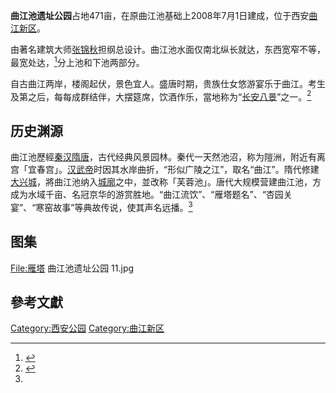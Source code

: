 '''曲江池遗址公园'''占地471亩，在原曲江池基础上2008年7月1日建成，位于西安[[曲江新区|曲江新区]]。

由著名建筑大师[[张锦秋|张锦秋]]担纲总设计。曲江池水面仅南北纵长就达{{convert|1088|m}}，东西宽窄不等，最宽处达{{convert|552|m}}，<ref>{{citeweb|url=http://travel.sohu.com/20160122/n435550884.shtml|title=西安一下雪就变成了长安，盘点西安最美雪景|publisher=西安旅游局|accessdate=2017-02-24|archive-date=2017-02-13|archive-url=https://web.archive.org/web/20170213164203/http://travel.sohu.com/20160122/n435550884.shtml|dead-url=no}}</ref>分上池和下池两部分。

自古曲江两岸，楼阁起伏，景色宜人。盛唐时期，贵族仕女悠游宴乐于曲江。考生及第之后，每每成群结伴，大摆筵席，饮酒作乐，當地称为“[[长安八景|长安八景]]”之一。<ref name="曲江池">{{cite web|url=http://www.wmxa.cn/a/201702/417458.html|title=西安不只有钟楼和大雁塔 不妨来一场遗址公园游|publisher=兵马俑在线|accessdate=2017-02-24|archive-date=2017-02-13|archive-url=https://web.archive.org/web/20170213163729/http://www.wmxa.cn/a/201702/417458.html|dead-url=no}}</ref>

==历史渊源==
曲江池歷經[[秦汉|秦汉]][[隋唐|隋唐]]，古代经典风景园林。秦代一天然池沼，称为隑洲，附近有离宫「宜春宫」。[[汉武帝|汉武帝]]时因其水岸曲折，“形似广陵之江”，取名“曲江”。隋代修建[[大兴城|大兴城]]，將曲江池纳入[[城郭|城廓]]之中，並改称「芙蓉池」。唐代大规模营建曲江池，方成为水域千亩、名冠京华的游赏胜地。“曲江流饮”、“雁塔题名”、“杏园关宴”、“寒窑故事”等典故传说，使其声名远播。<ref name="曲江池" />

==图集==
<gallery>
File:雁塔 曲江池遗址公园 11.jpg
</gallery>

== 參考文獻 ==
{{Reflist}}

[[Category:西安公园|Category:西安公园]]
[[Category:曲江新区|Category:曲江新区]]